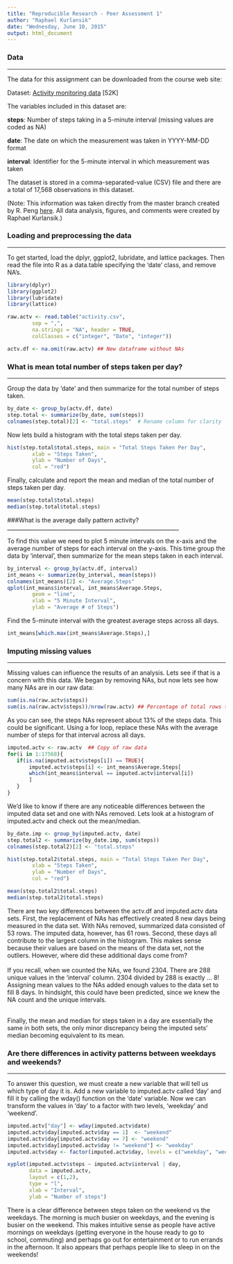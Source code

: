 ```yaml
---
title: "Reproducible Research - Peer Assessment 1"
author: "Raphael Kurlansik"
date: "Wednesday, June 10, 2015"
output: html_document
---
```


### Data
_____________________________________________________________________________
The data for this assignment can be downloaded from the course web site:

Dataset: [Activity monitoring data](https://d396qusza40orc.cloudfront.net/repdata%2Fdata%2Factivity.zip) [52K]

The variables included in this dataset are:

**steps**: Number of steps taking in a 5-minute interval (missing values are coded as NA)

**date**: The date on which the measurement was taken in YYYY-MM-DD format

**interval**: Identifier for the 5-minute interval in which measurement was taken

The dataset is stored in a comma-separated-value (CSV) file and there are a total of 17,568 observations in this dataset.

(Note:  This information was taken directly from the master branch created by R. Peng [here](https://github.com/rdpeng/RepData_PeerAssessment1).  All data analysis, figures, and comments were created by Raphael Kurlansik.)


### Loading and preprocessing the data   
_____________________________________________________________________________  
To get started, load the dplyr, ggplot2, lubridate, and lattice packages. Then read the file into R as a data.table specifying the 'date' class, and remove NA's. 


```r
library(dplyr)
library(ggplot2)
library(lubridate)
library(lattice)
```

```r
raw.actv <- read.table("activity.csv", 
        sep = ",",
        na.strings = "NA", header = TRUE,
        colClasses = c("integer", "Date", "integer"))

actv.df <- na.omit(raw.actv) ## New dataframe without NAs
```


### What is mean total number of steps taken per day?
_________________________________________________________________

Group the data by 'date' and then summarize for the total number of steps taken.

```r
by_date <- group_by(actv.df, date)
step.total <- summarize(by_date, sum(steps))
colnames(step.total)[2] <- "total.steps"  # Rename column for clarity

```

Now lets build a histogram with the total steps taken per day. 

```r
hist(step.total$total.steps, main = "Total Steps Taken Per Day", 
        xlab = "Steps Taken", 
        ylab = "Number of Days", 
        col = "red")
```

Finally, calculate and report the mean and median of the total number of steps taken per day.
```r
mean(step.total$total.steps)
median(step.total$total.steps)
```

###What is the average daily pattern activity?
______________________________________________________________

To find this value we need to plot 5 minute intervals on the x-axis and the average number of steps for each interval on the y-axis.  This time group the data by 'interval', then summarize for the mean steps taken in each interval.

```r
by_interval <- group_by(actv.df, interval)
int_means <- summarize(by_interval, mean(steps))
colnames(int_means)[2] <- "Average.Steps"
qplot(int_means$interval, int_means$Average.Steps, 
        geom = "line",
        xlab = "5 Minute Interval", 
        ylab = "Average # of Steps")

```

Find the 5-minute interval with the greatest average steps across all days.
```r
int_means[which.max(int_means$Average.Steps),]
```

### Imputing missing values
__________________________________________________________________________________________

Missing values can influence the results of an analysis.  Lets see if that is a concern with this data.  We began by removing NAs, but now lets see how many NAs are in our raw data:

```r
sum(is.na(raw.actv$steps))
sum(is.na(raw.actv$steps))/nrow(raw.actv) ## Percentage of total rows that are NA

```

As you can see, the steps NAs represent about 13% of the steps data.  This could be significant.  Using a for loop, replace these NAs with the average number of steps for that interval across all days. 

```r
imputed.actv <- raw.actv  ## Copy of raw data 
for(i in 1:17568){
   if(is.na(imputed.actv$steps[i]) == TRUE){  
       imputed.actv$steps[i] <- int_means$Average.Steps[
       which(int_means$interval == imputed.actv$interval[i])
       ]
   }
}
```

We'd like to know if there are any noticeable differences between the imputed data set and one with NAs removed.  Lets look at a histogram of imputed.actv and check out the mean/median.

```r
by_date.imp <- group_by(imputed.actv, date)
step.total2 <- summarize(by_date.imp, sum(steps))
colnames(step.total2)[2] <- "total.steps"

hist(step.total2$total.steps, main = "Total Steps Taken Per Day", 
        xlab = "Steps Taken", 
        ylab = "Number of Days", 
        col = "red")

mean(step.total2$total.steps)
median(step.total2$total.steps)
```

There are two key differences between the actv.df and imputed.actv data sets.  First, the replacement of NAs has effectively created 8 new days being measured in the data set.  With NAs removed, summarized data consisted of 53 rows.  The imputed data, however, has 61 rows.    Second, these days all contribute to the largest column in the histogram. This makes sense because their values are based on the means of the data set, not the outliers.  However, where did these additional days come from?  
<br>
If you recall, when we counted the NAs, we found 2304.  There are 288 unique values in the 'interval' column.  2304 divided by 288 is exactly ... 8!  Assigning mean values to the NAs added enough values to the data set to fill 8 days.  In hindsight, this could have been predicted, since we knew the NA count and the unique intervals.

<br>
Finally, the mean and median for steps taken in a day are essentially the same in both sets, the only minor discrepancy being the imputed sets' median becoming equivalent to its mean.

### Are there differences in activity patterns between weekdays and weekends?
_______________________________________________________________________________________________
To answer this question, we must create a new variable that will tell us which type of day it is.  Add a new variable to imputed.actv called 'day' and fill it by calling the wday() function on the 'date' variable.  Now we can transform the values in 'day' to a factor with two levels, 'weekday' and 'weekend'.

```r
imputed.actv["day"] <- wday(imputed.actv$date)
imputed.actv$day[imputed.actv$day == 1]  <- "weekend"
imputed.actv$day[imputed.actv$day == 7] <- "weekend"
imputed.actv$day[imputed.actv$day != "weekend"] <- "weekday"
imputed.actv$day <- factor(imputed.actv$day, levels = c("weekday", "weekend"))

xyplot(imputed.actv$steps ~ imputed.actv$interval | day, 
       data = imputed.actv, 
       layout = c(1,2), 
       type = "l", 
       xlab = "Interval", 
       ylab = "Number of steps")
```

There is a clear difference between steps taken on the weekend vs the weekdays.  The morning is much busier on weekdays, and the evening is busier on the weekend.  This makes intuitive sense as people have active mornings on weekdays (getting everyone in the house ready to go to school, commuting) and perhaps go out for entertainment or to run errands in the afternoon.  It also appears that perhaps people like to sleep in on the weekends!
<br><br><br><br>
